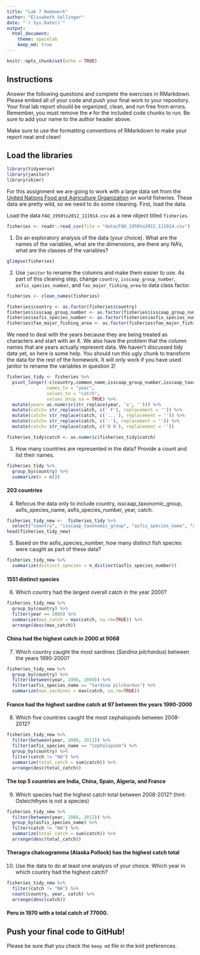 ```yaml
---
title: "Lab 7 Homework"
author: "Elisabeth Sellinger"
date: "`r Sys.Date()`"
output:
  html_document: 
    theme: spacelab
    keep_md: true
---
```


```r
knitr::opts_chunk$set(echo = TRUE)
```

## Instructions
Answer the following questions and complete the exercises in RMarkdown. Please embed all of your code and push your final work to your repository. Your final lab report should be organized, clean, and run free from errors. Remember, you must remove the `#` for the included code chunks to run. Be sure to add your name to the author header above.  

Make sure to use the formatting conventions of RMarkdown to make your report neat and clean!  

## Load the libraries
```r
library(tidyverse)
library(janitor)
library(skimr)
```

For this assignment we are going to work with a large data set from the [United Nations Food and Agriculture Organization](http://www.fao.org/about/en/) on world fisheries. These data are pretty wild, so we need to do some cleaning. First, load the data.  

Load the data `FAO_1950to2012_111914.csv` as a new object titled `fisheries`.
```r
fisheries <- readr::read_csv(file = "data/FAO_1950to2012_111914.csv")
```

1. Do an exploratory analysis of the data (your choice). What are the names of the variables, what are the dimensions, are there any NA's, what are the classes of the variables?  
```r
glimpse(fisheries)
```

2. Use `janitor` to rename the columns and make them easier to use. As part of this cleaning step, change `country`, `isscaap_group_number`, `asfis_species_number`, and `fao_major_fishing_area` to data class factor. 
```r
fisheries <- clean_names(fisheries)

fisheries$country <- as.factor(fisheries$country)
fisheries$isscaap_group_number <- as.factor(fisheries$isscaap_group_number)
fisheries$asfis_species_number <- as.factor(fisheries$asfis_species_number)
fisheries$fao_major_fishing_area <- as.factor(fisheries$fao_major_fishing_area)
```

We need to deal with the years because they are being treated as characters and start with an X. We also have the problem that the column names that are years actually represent data. We haven't discussed tidy data yet, so here is some help. You should run this ugly chunk to transform the data for the rest of the homework. It will only work if you have used janitor to rename the variables in question 2!  
```r
fisheries_tidy <- fisheries %>% 
  pivot_longer(-c(country,common_name,isscaap_group_number,isscaap_taxonomic_group,asfis_species_number,asfis_species_name,fao_major_fishing_area,measure),
               names_to = "year",
               values_to = "catch",
               values_drop_na = TRUE) %>% 
  mutate(year= as.numeric(str_replace(year, 'x', ''))) %>% 
  mutate(catch= str_replace(catch, c(' F'), replacement = '')) %>% 
  mutate(catch= str_replace(catch, c('...'), replacement = '')) %>% 
  mutate(catch= str_replace(catch, c('-'), replacement = '')) %>% 
  mutate(catch= str_replace(catch, c('0 0'), replacement = ''))

fisheries_tidy$catch <- as.numeric(fisheries_tidy$catch)
```

3. How many countries are represented in the data? Provide a count and list their names.
```r
fisheries_tidy %>% 
  group_by(country) %>% 
  summarize(n = n())
```

#### 203 countries   

4. Refocus the data only to include country, isscaap_taxonomic_group, asfis_species_name, asfis_species_number, year, catch.
```r
fisheries_tidy_new <-  fisheries_tidy %>% 
  select("country", "isscaap_taxonomic_group", "asfis_species_name", "asfis_species_number", "year", "catch")
head(fisheries_tidy_new)
```

5. Based on the asfis_species_number, how many distinct fish species were caught as part of these data?
```r
fisheries_tidy_new %>% 
  summarize(distinct_species = n_distinct(asfis_species_number))
```

#### 1551 distinct species

6. Which country had the largest overall catch in the year 2000?
```r
fisheries_tidy_new %>% 
  group_by(country) %>% 
  filter(year == 2000) %>% 
  summarize(max_catch = max(catch, na.rm=TRUE)) %>% 
  arrange(desc(max_catch))
```

#### China had the highest catch in 2000 at 9068

7. Which country caught the most sardines (_Sardina pilchardus_) between the years 1990-2000?
```r
fisheries_tidy_new %>% 
  group_by(country) %>% 
  filter(between(year, 1990, 2000)) %>% 
  filter(asfis_species_name == "Sardina pilchardus") %>% 
  summarize(max_sardines = max(catch, na.rm=TRUE))
```

#### France had the highest sardine catch at 97 between the years 1990-2000

8. Which five countries caught the most cephalopods between 2008-2012?
```r
fisheries_tidy_new %>% 
  filter(between(year, 2008, 2012)) %>% 
  filter(asfis_species_name == "Cephalopoda") %>% 
  group_by(country) %>% 
  filter(catch != "NA") %>%
  summarize(total_catch = sum(catch)) %>% 
  arrange(desc(total_catch))
```

#### The top 5 countries are India, China, Spain, Algeria, and France  

9. Which species had the highest catch total between 2008-2012? (hint: Osteichthyes is not a species)
```r
fisheries_tidy_new %>% 
  filter(between(year, 2008, 2012)) %>%
  group_by(asfis_species_name) %>% 
  filter(catch != "NA") %>%
  summarize(total_catch = sum(catch)) %>% 
  arrange(desc(total_catch))
```

#### Theragra chalcogramma (Alaska Pollock) has the highest catch total

10. Use the data to do at least one analysis of your choice. Which year in which country had the highest catch?
```r
fisheries_tidy_new %>% 
  filter(catch != "NA") %>%
  count(country, year, catch) %>% 
  arrange(desc(catch))
```

#### Peru in 1970 with a total catch of 77000.

## Push your final code to GitHub!
Please be sure that you check the `keep md` file in the knit preferences.   
